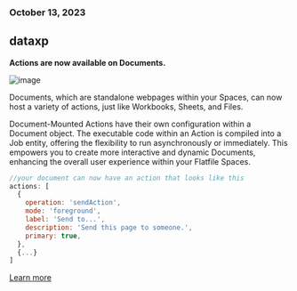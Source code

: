 ### October 13, 2023

## dataxp

**Actions are now available on Documents.**

![image](../changelog/images/document_actions_primary.png)

Documents, which are standalone webpages within your Spaces, can now host a variety of actions, just like Workbooks, Sheets, and Files.

Document-Mounted Actions have their own configuration within a Document object. The executable code within an Action is compiled into a Job entity, offering the flexibility to run asynchronously or immediately. This empowers you to create more interactive and dynamic Documents, enhancing the overall user experience within your Flatfile Spaces.

```jsx workbook.js
//your document can now have an action that looks like this
actions: [
  {
    operation: 'sendAction',
    mode: 'foreground',
    label: 'Send to...',
    description: 'Send this page to someone.',
    primary: true,
  },
  {...}
]
```

[Learn more](../guides/actions#document-mounted)
